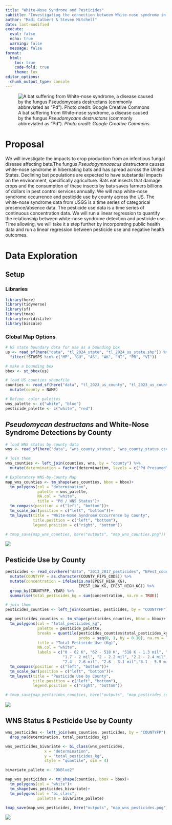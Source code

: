 ```yaml
---
title: "White-Nose Syndrome and Pesticides"
subtitle: "Investigating the connection between White-nose syndrome in bats and increases in pesticide use in agriculture."
author: "Madi Calbert & Steven Mitchell"
date: last-modified
execute: 
  eval: false
  echo: true
  warning: false
  message: false
format:
  html:
    toc: true
    code-fold: true
    theme: lux
editor_options: 
  chunk_output_type: console
---
```

![A bat suffering from White-nose syndrome, a disease caused by the fungus *Pseudomycans destructans* (commonly abbreviated as "Pd"). *Photo credit: Google Creative Commons*](bat-wns.jpeg)

# Proposal

We will investigate the impacts to crop production from an infectious fungal disease affecting bats.The fungus *Pseudogymnoascus destructans* causes white-nose syndrome in hibernating bats and has spread across the United States. Declining bat populations are expected to have substantial impacts on the environment, specifically agriculture. Bats eat insects that damage crops and the consumption of these insects by bats saves farmers billions of dollars in pest control services annually. We will map white-nose syndrome occurrence and pesticide use by county across the US. The white-nose syndrome data from USGS  is a time series of categorical presence/absence data. The pesticide use data is a time series of continuous concentration data. We will run a linear regression to quantify the relationship between white-nose syndrome detection and pesticide use. Time allowing, we will take it a step further by incorporating public health data and run a linear regression between pesticide use and negative health outcomes.


# Data Exploration

## Setup

### Libraries

```r
library(here)
library(tidyverse)
library(sf)
library(tmap)
library(viridisLite)
library(biscale)
```

### Global Map Options

```r
# US state boundary data for use as a bounding box
us <- read_sf(here("data", "tl_2024_state", "tl_2024_us_state.shp")) %>% 
  filter(!STUSPS %in% c("MP", "GU", "AS", "AK", "HI", "PR", "VI"))

# make a bounding box
bbox <- st_bbox(us)

# load US counties shapefile
counties <- read_sf(here("data", "tl_2023_us_county", "tl_2023_us_county.shp")) %>% 
  mutate(county = NAME)

# Define  color palettes
wns_palette <- c("white", "blue")
pesticide_palette <- c("white", "red")  
```

## *Pseudomycan destructans* and White-Nose Syndrome Detections by County


```r



# load WNS status by county data
wns <- read_sf(here("data", "wns_county_status", "wns_county_status.csv"))

# join them
wns_counties <- left_join(counties, wns, by = "county") %>% 
  mutate(determination = factor(determination, levels = c("Pd Presumed", "WNS Suspect", "Pd Positive", "WNS Positive")))

# Exploratory WNS-by-County Map
map_wns_counties <- tm_shape(wns_counties, bbox = bbox)+
  tm_polygons(col = "determination",
              palette = wns_palette,
              NA.col = "white",
              title = "Pd / WNS Status")+
  tm_compass(position = c("left", "bottom"))+
  tm_scale_bar(position = c("left", "bottom"))+
  tm_layout(title = "White-Nose Syndrome Occurrence by County",
            title.position = c("left", "bottom"),
            legend.position = c("right", "bottom"))

# tmap_save(map_wns_counties, here("outputs", "map_wns_counties.png"))
```

![](outputs/map_wns_counties.png)

## Pesticide Use by County

```r
pesticides <- read_csv(here("data", "2013_2017_pesticides", "EPest_county_estimates_2013_2017_v2.csv")) %>% 
  mutate(COUNTYFP = as.character(COUNTY_FIPS_CODE)) %>% 
  mutate(concentration = ifelse(is.na(EPEST_HIGH_KG), 
                                EPEST_LOW_KG, EPEST_HIGH_KG)) %>% 
  group_by(COUNTYFP, YEAR) %>% 
  summarise(total_pesticides_kg = sum(concentration, na.rm = TRUE))

# join them
pesticides_counties <- left_join(counties, pesticides, by = "COUNTYFP") 

map_pesticides_counties <- tm_shape(pesticides_counties, bbox = bbox)+
  tm_polygons(col = "total_pesticides_kg",
              palette = pesticide_palette,
              breaks = quantile(pesticides_counties$total_pesticides_kg,
                                probs = seq(0, 1, by = 0.10), na.rm = TRUE),
              title = "Total Pesticide Use (Kg)",
              NA.col = "white",
              labels = c("0 - 62 K", "62 - 518 K", "518 K - 1.3 mil", "1.3 - 1.7 mil", 
                         "1.7 - 2 mil", "2 - 2.2 mil", "2.2 - 2.4 mil", 
                         "2.4 - 2.6 mil", "2.6 - 3.1 mil","3.1 - 5.9 mil"))+
  tm_compass(position = c("left", "bottom"))+
  tm_scale_bar(position = c("left", "bottom"))+
  tm_layout(title = "Pesticide Use by County",
            title.position = c("left", "bottom"),
            legend.position = c("right", "bottom"))

# tmap_save(map_pesticides_counties, here("outputs", "map_pesticides_counties.png"))
```

![](outputs/map_pesticides_counties.png)

##  WNS Status & Pesticide Use by County

```r
wns_pesticides <- left_join(wns_counties, pesticides, by = "COUNTYFP") %>% 
  drop_na(determination, total_pesticides_kg)

wns_pesticides_bivariate <- bi_class(wns_pesticides,
                 x = "determination", 
                 y = "total_pesticides_kg", 
                 style = "quantile", dim = 4)

bivariate_pallete <- "DkBlue2"

map_wns_pesticides <- tm_shape(counties, bbox = bbox)+
  tm_polygons(col = "white")+
  tm_shape(wns_pesticides_bivariate)+
  tm_polygons(col = "bi_class",
              pallette = bivariate_pallete)

tmap_save(map_wns_pesticides, here("outputs", "map_wns_pesticides.png"))

```


![](outputs/map_wns_pesticides.png)
